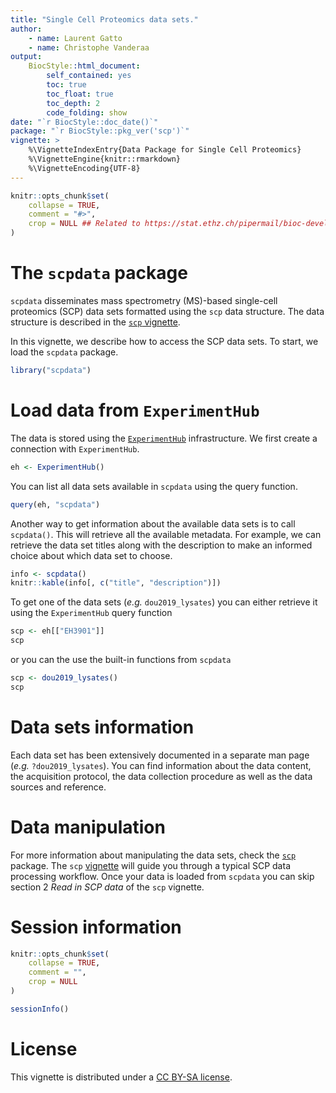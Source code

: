 ```yaml
---
title: "Single Cell Proteomics data sets."
author:
    - name: Laurent Gatto
    - name: Christophe Vanderaa
output:
    BiocStyle::html_document:
        self_contained: yes
        toc: true
        toc_float: true
        toc_depth: 2
        code_folding: show
date: "`r BiocStyle::doc_date()`"
package: "`r BiocStyle::pkg_ver('scp')`"
vignette: >
    %\VignetteIndexEntry{Data Package for Single Cell Proteomics}
    %\VignetteEngine{knitr::rmarkdown}
    %\VignetteEncoding{UTF-8}
---
```


```r
knitr::opts_chunk$set(
    collapse = TRUE,
    comment = "#>",
    crop = NULL ## Related to https://stat.ethz.ch/pipermail/bioc-devel/2020-April/016656.html
)
```

# The `scpdata` package

`scpdata` disseminates mass spectrometry (MS)-based single-cell 
proteomics (SCP) data sets formatted using the `scp` data structure. 
The data structure is described in the 
[`scp` vignette](http://www.bioconductor.org/packages/release/bioc/vignettes/scp/inst/doc/scp.html).

In this vignette, we describe how to access the SCP data sets. To 
start, we load the `scpdata` package.
    
```r
library("scpdata")
```

# Load data from `ExperimentHub`

The data is stored using the 
[`ExperimentHub`](https://bioconductor.org/packages/release/bioc/html/ExperimentHub.html) 
infrastructure. We first create a connection with `ExperimentHub`. 

```r
eh <- ExperimentHub()
```

You can list all data sets available in `scpdata` using the query 
function.

```r
query(eh, "scpdata")
```

Another way to get information about the available data sets is to 
call `scpdata()`. This will retrieve all the available metadata. For 
example, we can retrieve the data set titles along with the 
description to make an informed choice about which data set to choose.

```r
info <- scpdata()
knitr::kable(info[, c("title", "description")])
```
To get one of the data sets (*e.g.* `dou2019_lysates`) you can either 
retrieve it using the `ExperimentHub` query function 

```r
scp <- eh[["EH3901"]]
scp
```

or you can the use the built-in functions from `scpdata` 

```r
scp <- dou2019_lysates()
scp
```

# Data sets information

Each data set has been extensively documented in a separate man page 
(*e.g.* `?dou2019_lysates`). You can find information about the data 
content, the acquisition protocol, the data collection procedure as 
well as the data sources and reference.

# Data manipulation 

For more information about manipulating the data sets, check the 
[`scp`](http://bioconductor.org/packages/release/bioc/html/scp.html) 
package. The `scp` 
[vignette](http://bioconductor.org/packages/release/bioc/vignettes/scp/inst/doc/scp.html) 
will guide you through a typical SCP data processing workflow. Once 
your data is loaded from `scpdata` you can skip section 2 
*Read in SCP data* of the `scp` vignette.

# Session information {-}

```r
knitr::opts_chunk$set(
    collapse = TRUE,
    comment = "",
    crop = NULL
)
```

```r
sessionInfo()
```

# License

This vignette is distributed under a
[CC BY-SA license](https://creativecommons.org/licenses/by-sa/2.0/).
